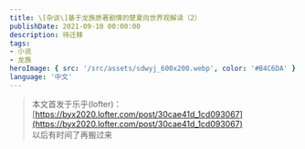 ```yaml
---
title: \[杂谈\]基于龙族原著剧情的楚夏向世界观解读（2）
publishDate: 2021-09-10 00:00:00
description: 待迁移
tags:
- 小说
- 龙族
heroImage: { src: '/src/assets/sdwyj_600x200.webp', color: '#B4C6DA' }
language: '中文'
---
```


> 本文首发于乐乎(lofter)：  
> [https://byx2020.lofter.com/post/30cae41d_1cd093067](https://byx2020.lofter.com/post/30cae41d_1cd093067)  
> 以后有时间了再搬过来


